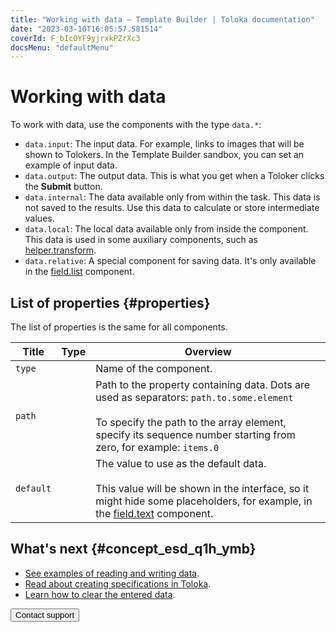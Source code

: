 ```yaml
---
title: "Working with data — Template Builder | Toloka documentation"
date: "2023-03-10T16:05:57.581514"
coverId: F_bIcOYF9yjrxkPZrXc3
docsMenu: "defaultMenu"
---
```



# Working with data

To work with data, use the components with the type `data.*`:

- `data.input`: The input data. For example, links to images that will be shown to Tolokers. In the Template Builder sandbox, you can set an example of input data.
- `data.output`: The output data. This is what you get when a Toloker clicks the **Submit** button.
- `data.internal`: The data available only from within the task. This data is not saved to the results. Use this data to calculate or store intermediate values.
- `data.local`: The local data available only from inside the component. This data is used in some auxiliary components, such as [helper.transform](/docs/template-builder/reference/helper.transform).
- `data.relative`: A special component for saving data. It's only available in the [field.list](/docs/template-builder/reference/field.list) component.

## List of properties {#properties}

The list of properties is the same for all components.

**Title**|**Type**|**Overview**
----- | ----- | -----
`type`|<WorkWithDataTable1/>|Name of the component.
`path`|<WorkWithDataTable2/>|Path to the property containing data. Dots are used as separators: `path.to.some.element`<br/><br/>To specify the path to the array element, specify its sequence number starting from zero, for example: `items.0`
`default`|<WorkWithDataTable3/>|The value to use as the default data.<br/><br/>This value will be shown in the interface, so it might hide some placeholders, for example, in the [field.text](/docs/template-builder/reference/field.text) component.

## What's next {#concept_esd_q1h_ymb}

- [See examples of reading and writing data](/docs/template-builder/operations/input-output-data).
- [Read about creating specifications in Toloka](/docs/template-builder/operations/create-specs).
- [Learn how to clear the entered data](/docs/template-builder/operations/clear-data).

<Button themeColor="light" view="default" size="l" type="link" url="/docs/guide/troubleshooting/support?form-source=template-builder-operations-work-with-data">Contact support</Button>
